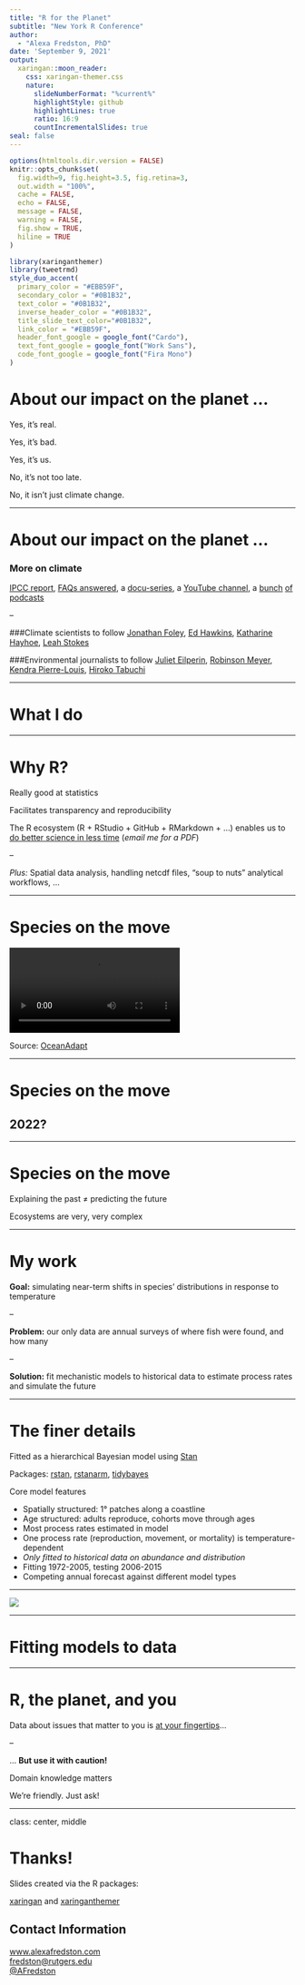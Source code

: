 ```yaml
---
title: "R for the Planet"
subtitle: "New York R Conference"
author: 
  - "Alexa Fredston, PhD"
date: 'September 9, 2021'
output:
  xaringan::moon_reader:
    css: xaringan-themer.css
    nature:
      slideNumberFormat: "%current%"
      highlightStyle: github
      highlightLines: true
      ratio: 16:9
      countIncrementalSlides: true
seal: false
---
```

<style>
.title-slide {
vertical-align: bottom !important; 
text-align: left !important;
}
</style>


```r
options(htmltools.dir.version = FALSE)
knitr::opts_chunk$set(
  fig.width=9, fig.height=3.5, fig.retina=3,
  out.width = "100%",
  cache = FALSE,
  echo = FALSE,
  message = FALSE, 
  warning = FALSE,
  fig.show = TRUE,
  hiline = TRUE
)
```

```r
library(xaringanthemer)
library(tweetrmd) 
style_duo_accent(
  primary_color = "#EBB59F",
  secondary_color = "#0B1B32",
  text_color = "#0B1B32",
  inverse_header_color = "#0B1B32",
  title_slide_text_color="#0B1B32",
  link_color = "#EBB59F",
  header_font_google = google_font("Cardo"),
  text_font_google = google_font("Work Sans"),
  code_font_google = google_font("Fira Mono")
)
```


# About our impact on the planet ... 

Yes, it's real.

Yes, it's bad.

Yes, it's us. 

No, it's not too late.

No, it isn't just climate change. 

---

# About our impact on the planet ... 


### More on climate
[IPCC report](https://www.ipcc.ch/assessment-report/ar6/), [FAQs answered](https://www.nytimes.com/article/climate-change-global-warming-faq.html), a  [docu-series](https://www.amazon.com/Years-Living-Dangerously-Complete-Showtime/dp/B00NDOXDJU), a [YouTube channel](https://www.youtube.com/channel/UCi6RkdaEqgRVKi3AzidF4ow), a [bunch](https://www.criticalfrequency.org/drilled) [of](https://www.hottakepod.com/) [podcasts](https://www.degreespod.com/)

--

###Climate scientists to follow
[Jonathan Foley](https://twitter.com/GlobalEcoGuy), [Ed Hawkins](https://twitter.com/ed_hawkins), [Katharine Hayhoe](https://twitter.com/KHayhoe), [Leah Stokes](https://twitter.com/leahstokes)

###Environmental journalists to follow
[Juliet Eilperin](https://twitter.com/eilperin), [Robinson Meyer](https://twitter.com/yayitsrob), [Kendra Pierre-Louis](https://twitter.com/KendraWrites), [Hiroko Tabuchi](https://twitter.com/HirokoTabuchi)

---

# What I do 




---

# Why R?

Really good at statistics

Facilitates transparency and reproducibility

The R ecosystem (R + RStudio + GitHub + RMarkdown + ...) enables us to [do better science in less time](https://www.nature.com/articles/s41559-017-0160) (*email me for a PDF*)

--

*Plus:* Spatial data analysis, handling netcdf files, "soup to nuts" analytical workflows, ... 

---

# Species on the move

<video>
<source src="black seabass.mp4" type="video/mp4">
</video>

Source: [OceanAdapt](https://oceanadapt.rutgers.edu)


---

# Species on the move

## 2022?


---

# Species on the move

Explaining the past $\neq$ predicting the future

Ecosystems are very, very complex 

---

# My work

**Goal:** simulating near-term shifts in species' distributions in response to temperature

--

**Problem:** our only data are annual surveys of where fish were found, and how many

--

**Solution:** fit mechanistic models to historical data to estimate process rates and simulate the future

---

# The finer details

Fitted as a hierarchical Bayesian model using [Stan](https://mc-stan.org/)

Packages: [rstan](https://mc-stan.org/users/interfaces/rstan), [rstanarm](https://mc-stan.org/rstanarm/), [tidybayes](http://mjskay.github.io/tidybayes/)

Core model features

* Spatially structured: 1° patches along a coastline
* Age structured: adults reproduce, cohorts move through ages 
* Most process rates estimated in model
* One process rate (reproduction, movement, or mortality) is temperature-dependent
* *Only fitted to historical data on abundance and distribution*
* Fitting 1972-2005, testing 2006-2015
* Competing annual forecast against different model types 

---

![](bayesian_network.png)

---

# Fitting models to data

---

# R, the planet, and you

Data about issues that matter to you is [at your fingertips](https://ropensci.org/packages/data-access/)...

--

... **But use it with caution!**

Domain knowledge matters

We're friendly. Just ask!

---
class: center, middle

# Thanks!

Slides created via the R packages:

[xaringan](https://github.com/yihui/xaringan) and [xaringanthemer](https://github.com/gadenbuie/xaringanthemer)

## Contact Information

[www.alexafredston.com](https://www.alexafredston.com/)<br>
[fredston@rutgers.edu](mailto:fredston@rutgers.edu)<br>
[@AFredston](https://twitter.com/AFredston)
